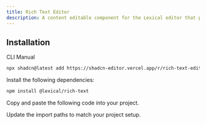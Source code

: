 ```yaml
---
title: Rich Text Editor
description: A content editable component for the Lexical editor that provides rich text editing capabilities.
---
```


<ComponentPreview
  name="rich-text-editor-plugin-demo"
  className="[&_.preview>[data-orientation=vertical]]:sm:max-w-[70%]"
  description="An rich text editor with shadcn/ui components"
/>

## Installation

<Tabs defaultValue="cli">

<TabsList>
  <TabsTrigger value="cli">CLI</TabsTrigger>
  <TabsTrigger value="manual">Manual</TabsTrigger>
</TabsList>

<TabsContent value="cli">

```bash
npx shadcn@latest add https://shadcn-editor.vercel.app/r/rich-text-editor-plugin.json
```

</TabsContent>

<TabsContent value="manual">

<Steps>

<Step>Install the following dependencies:</Step>

```bash
npm install @lexical/rich-text
```

<Step>Copy and paste the following code into your project.</Step>

<ComponentSource name="rich-text-editor-plugin" />

<Step>Update the import paths to match your project setup.</Step>

</Steps>

</TabsContent>

</Tabs>
